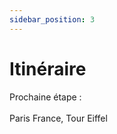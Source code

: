 ```yaml
---
sidebar_position: 3
---
```


# Itinéraire




<div className="text-center" style={{ display: 'flex', justifyContent: 'center', alignItems: 'center', minHeight: '5vh' }}>
      <div>
        <Typography variant="h4" gutterBottom>
          Prochaine étape :
        </Typography>
        <br/><br/>
        <Card sx={{ maxWidth: 345 }}>
          <CardActionArea>
            <CardMedia
              component="img"
              image="\img\Etapes\Paris.jpg"
              alt="Paris"
              sx={{
                height: 200,
                objectFit: 'contain',
              }}
            />
            <CardContent>
              <Typography gutterBottom variant="h5" component="div">
                Paris
              </Typography>
              <Typography variant="body2" color="text.secondary">
                France, Tour Eiffel
              </Typography>
            </CardContent>
          </CardActionArea>
        </Card>
      </div>
    </div>